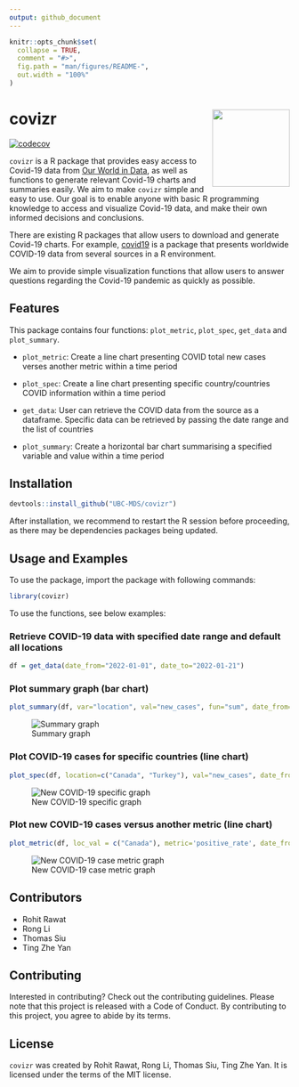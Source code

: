 ```yaml
---
output: github_document
---
```


<!-- README.md is generated from README.Rmd. Please edit that file -->

```r
knitr::opts_chunk$set(
  collapse = TRUE,
  comment = "#>",
  fig.path = "man/figures/README-",
  out.width = "100%"
)
```

# covizr <img src='img/logo.png' align="right" height="139" />

<!-- badges: start -->
[![codecov](https://codecov.io/gh/UBC-MDS/covizr/branch/main/graph/badge.svg?token=noFqX1BkyC)](https://codecov.io/gh/UBC-MDS/covizr)
<!-- badges: end -->

`covizr` is a R package that provides easy access to Covid-19 data from
[Our World in Data](https://ourworldindata.org/coronavirus), as well as
functions to generate relevant Covid-19 charts and summaries easily. We
aim to make `covizr` simple and easy to use. Our goal is to enable
anyone with basic R programming knowledge to access and visualize
Covid-19 data, and make their own informed decisions and conclusions.

There are existing R packages that allow users to download and generate
Covid-19 charts. For example,
[covid19](https://github.com/covid19datahub/COVID19/) is a package that
presents worldwide COVID-19 data from several sources in a R
environment.

We aim to provide simple visualization functions that allow users to
answer questions regarding the Covid-19 pandemic as quickly as possible.

## Features

This package contains four functions: `plot_metric`, `plot_spec`, `get_data` and `plot_summary`.

* `plot_metric`: Create a line chart presenting COVID total new cases verses another metric within a time period

* `plot_spec`: Create a line chart presenting specific country/countries COVID information within a time period

* `get_data`: User can retrieve the COVID data from the source as a dataframe. Specific data can be retrieved by passing the date range and the list of countries

* `plot_summary`: Create a horizontal bar chart summarising a specified variable and value within a time period


## Installation

``` r
devtools::install_github("UBC-MDS/covizr")
```

After installation, we recommend to restart the R session before proceeding, as there may be dependencies packages being updated.

## Usage and Examples

To use the package, import the package with following commands:

```r
library(covizr)
```

To use the functions, see below examples:

### Retrieve COVID-19 data with specified date range and default all locations

```r
df = get_data(date_from="2022-01-01", date_to="2022-01-21")
```

### Plot summary graph (bar chart)

```r
plot_summary(df, var="location", val="new_cases", fun="sum", date_from="2022-01-01", date_to="2022-01-15", top_n=10)
```

![Summary graph](https://github.com/UBC-MDS/covizr/raw/main/img/plot_summary.png)

### Plot COVID-19 cases for specific countries (line chart)

```r
plot_spec(df, location=c("Canada", "Turkey"), val="new_cases", date_from="2022-01-01", date_to="2022-01-07")
```

![New COVID-19 specific graph](https://github.com/UBC-MDS/covizr/raw/main/img/plot_spec.png)

### Plot new COVID-19 cases versus another metric (line chart)

```r
plot_metric(df, loc_val = c("Canada"), metric='positive_rate', date_from="2022-01-15", date_to="2022-01-21")
```

![New COVID-19 case metric graph](https://github.com/UBC-MDS/covizr/raw/main/img/plot_metric.png)


## Contributors

* Rohit Rawat
* Rong Li
* Thomas Siu
* Ting Zhe Yan

## Contributing

Interested in contributing? Check out the contributing guidelines. Please note that this project is released with a Code of Conduct. By contributing to this project, you agree to abide by its terms.

## License

`covizr` was created by Rohit Rawat, Rong Li, Thomas Siu, Ting Zhe Yan. It is licensed under the terms of the MIT license.
